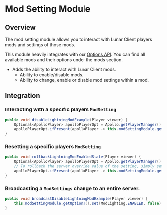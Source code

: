 # Mod Setting Module

## Overview

The mod setting module allows you to interact with Lunar Client players mods and settings of those mods.

This module heavily integrates with our [Options API](/apollo/developers/options).
You can find all available mods and their options under the mods section.

- Adds the ability to interact with Lunar Client mods.
  - Ability to enable/disable mods.
  - Ability to change, enable or disable mod settings within a mod.

## Integration

### Interacting with a specific players `ModSetting`

```java
public void disableLightningModExample(Player viewer) {
    Optional<ApolloPlayer> apolloPlayerOpt = Apollo.getPlayerManager().getPlayer(viewer.getUniqueId());
    apolloPlayerOpt.ifPresent(apolloPlayer -> this.modSettingModule.getOptions().set(apolloPlayer, ModLighting.ENABLED, false));
}
```

### Resetting a specific players `ModSetting`

```java
public void rollbackLightningModEnabledState(Player viewer) {
    Optional<ApolloPlayer> apolloPlayerOpt = Apollo.getPlayerManager().getPlayer(viewer.getUniqueId());
    // To rollback the server override value of the setting, simply set the value to "null"
    apolloPlayerOpt.ifPresent(apolloPlayer -> this.modSettingModule.getOptions().set(apolloPlayer, ModLighting.ENABLED, null));
}
```

### Broadcasting a `ModSettings` change to an entire server.

```java
public void broadcastDisableLightningModExample(Player viewer) {
    this.modSettingModule.getOptions().set(ModLighting.ENABLED, false);
}
```
